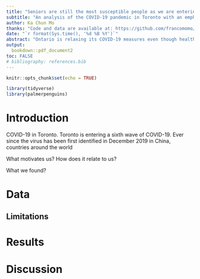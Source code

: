 ```yaml
---
title: "Seniors are still the most susceptible people as we are entering the sixth wave of COVID-19"
subtitle: "An analysis of the COVID-19 pandemic in Toronto with an emphasis on the past six months"
author: Ka Chun Mo
thanks: "Code and data are available at: https://github.com/francomomo/covid_19_toronto."
date: "`r format(Sys.time(), '%d %B %Y')`"
abstract: "Ontario is relaxing its COVID-19 measures even though health care experts are predicting an incoming sixth wave of COVID-19. It is crucial for us to continue taking measures to protect ourselves and the people around us and to seek insights to keep ourselves inform. In this paper, we provide an up-to-date analysis of the various aspects of COVID-19 with an emphasis of the past six months. We found that seniors are still the most susceptible population group after two years into the COVID-19 pandemic."
output:
  bookdown::pdf_document2
toc: FALSE
# bibliography: references.bib
---
```


```r
knitr::opts_chunk$set(echo = TRUE)

library(tidyverse)
library(palmerpenguins)
```

# Introduction

COVID-19 in Toronto.
Toronto is entering a sixth wave of COVID-19. Ever since the virus has been first identified in December 2019 in China, countries around the world

What motivates us? How does it relate to us?

What we found?

# Data

## Limitations

# Results

# Discussion